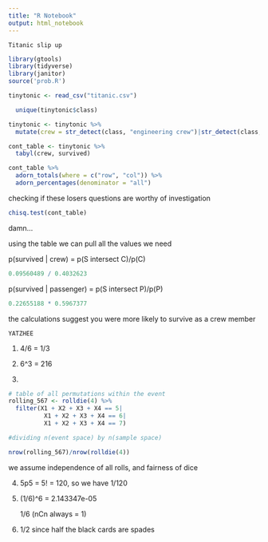 ```yaml
---
title: "R Notebook"
output: html_notebook
---
```


    Titanic slip up
    
```r
library(gtools)
library(tidyverse)
library(janitor)
source('prob.R')

tinytonic <- read_csv("titanic.csv")
```

```r

  unique(tinytonic$class)
```


```r
tinytonic <- tinytonic %>% 
  mutate(crew = str_detect(class, "engineering crew")|str_detect(class, "deck crew")|str_detect(class, "restaurant staff")|str_detect(class, "victualling crew"))
```


```r
cont_table <- tinytonic %>% 
  tabyl(crew, survived)
```

```r
cont_table %>% 
  adorn_totals(where = c("row", "col")) %>% 
  adorn_percentages(denominator = "all")
```


checking if these losers questions are worthy of investigation 
```r
chisq.test(cont_table)
```
damn...


using the table we can pull all the values we need

p(survived | crew) = p(S intersect C)/p(C)
```r
0.09560489 / 0.4032623
```

p(survived | passenger) = p(S intersect P)/p(P)

```r
0.22655188 * 0.5967377
```

the calculations suggest you were more likely to survive as a crew member



    YATZHEE
    
1. 4/6 = 1/3

2. 6^3 = 216

3. 

```r

# table of all permutations within the event
rolling_567 <- rolldie(4) %>% 
  filter(X1 + X2 + X3 + X4 == 5|
          X1 + X2 + X3 + X4 == 6|
          X1 + X2 + X3 + X4 == 7)

#dividing n(event space) by n(sample space)

nrow(rolling_567)/nrow(rolldie(4))
```

we assume independence of all rolls, and fairness of dice

4. 5p5 = 5! = 120, so we have 1/120

5. (1/6)^6 = 2.143347e-05
    
    1/6 (nCn always = 1)
    
6. 1/2 since half the black cards are spades
      